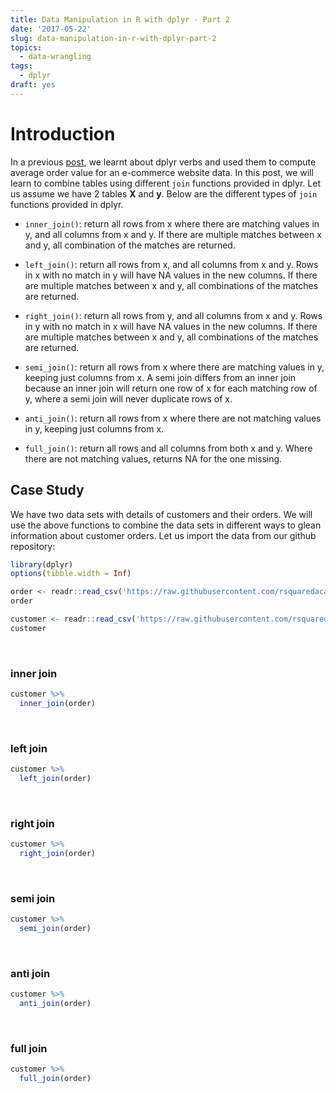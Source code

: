 ```yaml
---
title: Data Manipulation in R with dplyr - Part 2
date: '2017-05-22'
slug: data-manipulation-in-r-with-dplyr-part-2
topics:
  - data-wrangling
tags:
  - dplyr
draft: yes
---
```


# Introduction

In a previous [post](http://www.rsquaredacademy.com/blog/post/data-manipulation-in-r-with-dplyr-part-1/), we learnt about dplyr verbs and used them to compute average order value for an e-commerce website data. In this post, we will learn to
combine tables using different `join` functions provided in dplyr. Let us assume we have 2 tables **X** and **y**. Below are the different types of `join` functions provided in dplyr.


- `inner_join()`: return all rows from x where there are matching values in y, and all columns from x and y. If there are multiple matches between x and y, all combination of the matches are returned.

- `left_join()`: return all rows from x, and all columns from x and y. Rows in x with no match in y will have NA values in the new columns. If there are multiple matches between x and y, all combinations of the matches are returned.

- `right_join()`: return all rows from y, and all columns from x and y. Rows in y with no match in x will have NA values in the new columns. If there are multiple matches between x and y, all combinations of the matches are returned.

- `semi_join()`: return all rows from x where there are matching values in y, keeping just columns from x. A semi join differs from an inner join because an inner join will return one row of x for each matching row of y, where a semi join will never duplicate rows of x.

- `anti_join()`: return all rows from x where there are not matching values in y, keeping just columns from x.

- `full_join()`: return all rows and all columns from both x and y. Where there are not matching values, returns NA for the one missing.


## Case Study

We have two data sets with details of customers and their orders. We will use the above functions to combine the data sets in different ways to glean information about customer orders. Let us import the data from our github repository:


```r
library(dplyr)
options(tibble.width = Inf)
```

```r
order <- readr::read_csv('https://raw.githubusercontent.com/rsquaredacademy/datasets/master/order.csv')
order

customer <- readr::read_csv('https://raw.githubusercontent.com/rsquaredacademy/datasets/master/customer.csv')
customer
```

<br>

### inner join

```r
customer %>%
  inner_join(order)
```

<br>

### left join

```r
customer %>%
  left_join(order)
```

<br>

### right join

```r
customer %>%
  right_join(order)
```

<br>

### semi join

```r
customer %>%
  semi_join(order)
```

<br>

### anti join

```r
customer %>%
  anti_join(order)
```

<br>

### full join

```r
customer %>%
  full_join(order)
```